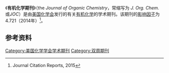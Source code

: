 {{Infobox Journal
| cover         = [[File:Joceah.jpg|150px]]
| discipline    = [[化学|化学]]
| abbreviation  = J. Org. Chem.
| website       = http://pubs.acs.org/journals/joceah/
| publisher     = [[美国化学会|美国化学会]]
| country       = [[美国|USA]]
| history       = 1936年至今
| impact        = 4.721
| impact-year = 2014
| ISSN          = 1520-6904
}}

《'''有机化学期刊'''》（the ''Journal of Organic Chemistry''，常缩写为 ''J. Org. Chem.'' 或''JOC''）是由[[美国化学会|美国化学会]]发行的有关[[有机化学|有机化学]]的学术期刊。该期刊的[[影响因子|影响因子]]为4.721（2014年）<ref>Journal Citation Reports, 2015 </ref>。

== 参考资料 ==
{{reflist}}

[[Category:美国化学学会学术期刊|Category:美国化学学会学术期刊]]
[[Category:双周期刊|Category:双周期刊]]